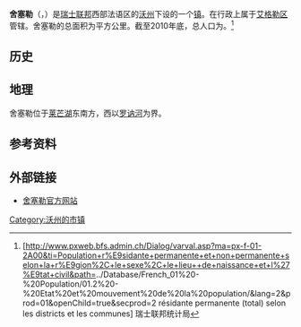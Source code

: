 {{noteTA|G1=瑞士地名}}
{{瑞士市镇信息框
 | 市镇名称= 舍塞勒
 | 原文名称             = {{lang|fr|Chessel}}
 | 图片                = 
 | 纹章 = Chessel-coat of arms.svg
 | 语言                   = [[法语|法语]]
 | 所属州               = 沃州
 | iso-code-region = 
 | 所属区               = [[艾格勒区|艾格勒区]]
 | lat_d=46|lat_m=21|lat_NS=N|long_d=6|long_m=54|long_EW=E
 | 邮政编码        = 1846
 | 市镇代码        = 5403
 | 面积                 = {{smn|3.57|5|100}}
 | 平均海拔        =  378
 | 人口               = {{smn|350|6}}
 | 主页  = www.chessel.ch
 | 市镇长           = Jacques Borgeaud
 | 相邻市镇             = 
 | 友好城市             = 
|地图文件             = Karte Gemeinde Chessel 2008.png
|}}
'''舍塞勒'''（{{lang-fr|Chessel}}，{{IPA-fr|ʃəsɛl|lang|LL-Q150 (fra)-Eihel-Chessel.wav}}）是[[瑞士联邦|瑞士联邦]]西部法语区的[[沃州|沃州]]下设的一个[[瑞士市镇|镇]]。在行政上属于[[艾格勒区|艾格勒区]]管辖。舍塞勒的总面积为{{smn|3.57|5|100}}平方公里。截至2010年底，总人口为{{smn|350|6}}。<ref>{{fr}}[http://www.pxweb.bfs.admin.ch/Dialog/varval.asp?ma=px-f-01-2A00&ti=Population+r%E9sidante+permanente+et+non+permanente+selon+la+r%E9gion%2C+le+sexe%2C+le+lieu++de+naissance+et+l%27%E9tat+civil&path=../Database/French_01%20-%20Population/01.2%20-%20Etat%20et%20mouvement%20de%20la%20population/&lang=2&prod=01&openChild=true&secprod=2 résidante permanente (total) selon les districts et les communes]{{dead link|date=2018年1月 |bot=InternetArchiveBot |fix-attempted=yes }} 瑞士联邦统计局</ref>

==历史==

==地理==
舍塞勒位于[[莱芒湖|莱芒湖]]东南方，西以[[罗讷河|罗讷河]]为界。

==参考资料==
{{reflist}}

==外部链接==
*{{fr}}[https://web.archive.org/web/20190820022152/http://www.chessel.ch/ 舍塞勒官方网站]

{{DEFAULTSORT:Chessel}}
{{沃州艾格勒区行政区划}}
[[Category:沃州的市镇|Category:沃州的市镇]]